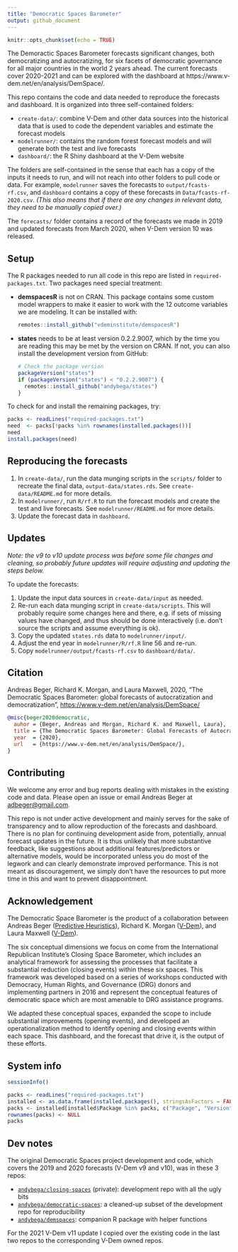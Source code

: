 ```yaml
---
title: "Democratic Spaces Barometer"
output: github_document
---
```


```r
knitr::opts_chunk$set(echo = TRUE)
```

The Demoractic Spaces Barometer forecasts significant changes, both democratizing and autocratizing, for six facets of democratic governance for all major countries in the world 2 years ahead. The current forecasts cover 2020-2021 and can be explored with the dashboard at https://www.v-dem.net/en/analysis/DemSpace/.

This repo contains the code and data needed to reproduce the forecasts and dashboard. It is organized into three self-contained folders:

- `create-data/`: combine V-Dem and other data sources into the historical data that is used to code the dependent variables and estimate the forecast models
- `modelrunner/`: contains the random forest forecast models and will generate both the test and live forecasts
- `dashboard/`: the R Shiny dashboard at the V-Dem website

The folders are self-contained in the sense that each has a copy of the inputs it needs to run, and will not reach into other folders to pull code or data. For example, `modelrunner` saves the forecasts to `output/fcasts-rf.csv`, and `dashboard` contains a copy of these forecasts in `Data/fcasts-rf-2020.csv`. *(This also means that if there are any changes in relevant data, they need to be manually copied over.)*

The `forecasts/` folder contains a record of the forecasts we made in 2019 and updated forecasts from March 2020, when V-Dem version 10 was released. 

## Setup

The R packages needed to run all code in this repo are listed in `required-packages.txt`. Two packages need special treatment:

- **demspacesR** is not on CRAN. This package contains some custom model wrappers to make it easier to work with the 12 outcome variables we are modeling. It can be installed with:
  ```r
  remotes::install_github("vdeminstitute/demspacesR")
  ```
- **states** needs to be at least version 0.2.2.9007, which by the time you are reading this may be met by the version on CRAN. If not, you can also install the development version from GitHub:
  ```r
  # Check the package version
  packageVersion("states")
  if (packageVersion("states") < "0.2.2.9007") {
    remotes::install_github("andybega/states")
  }
  ```

To check for and install the remaining packages, try:

```r
packs <- readLines("required-packages.txt")
need  <- packs[!packs %in% rownames(installed.packages())]
need
install.packages(need)
```

## Reproducing the forecasts

1. In `create-data/`, run the data munging scripts in the `scripts/` folder to recreate the final data, `output-data/states.rds`. See `create-data/README.md` for more details.
2. In `modelrunner/`, run `R/rf.R` to run the forecast models and create the test and live forecasts. See `modelrunner/README.md` for more details.
3. Update the forecast data in `dashboard`.

## Updates

*Note: the v9 to v10 update process was before some file changes and cleaning, so probably future updates will require adjusting and updating the steps below.*

To update the forecasts:

1. Update the input data sources in `create-data/input` as needed.
2. Re-run each data munging script in `create-data/scripts`. This will probably require some changes here and there, e.g. if sets of missing values have changed, and thus should be done interactively (i.e. don't source the scripts and assume everything is ok).
3. Copy the updated `states.rds` data to `modelrunner/input/`. 
4. Adjust the end year in `modelrunner/R/rf.R` line 56 and re-run.
5. Copy `modelrunner/output/fcasts-rf.csv` to `dashboard/data/`.

## Citation

Andreas Beger, Richard K. Morgan, and Laura Maxwell, 2020, “The Democratic Spaces Barometer: global forecasts of autocratization and democratization”, <https://www.v-dem.net/en/analysis/DemSpace/>

```bibtex
@misc{beger2020democratic,
  auhor = {Beger, Andreas and Morgan, Richard K. and Maxwell, Laura},
  title = {The Democratic Spaces Barometer: Global Forecasts of Autocratization and Democratization},
  year  = {2020},
  url   = {https://www.v-dem.net/en/analysis/DemSpace/},
}
```

## Contributing

We welcome any error and bug reports dealing with mistakes in the existing code and data. Please open an issue or email Andreas Beger at [adbeger@gmail.com](mailto:adbeger+demspaces@gmail.com).

This repo is not under active development and mainly serves for the sake of transparency and to allow reproduction of the forecasts and dashboard. There is no plan for continuing development aside from, potentially, annual forecast updates in the future. It is thus unlikely that more substantive feedback, like suggestions about additional features/predictors or alternative models, would be incorporated unless you do most of the legwork and can clearly demonstrate improved performance. This is not meant as discouragement, we simply don't have the resources to put more time in this and want to prevent disappointment. 

## Acknowledgement

The Democratic Space Barometer is the product of a collaboration between Andreas Beger ([Predictive Heuristics](https://www.predictiveheuristics.com)), Richard K. Morgan ([V-Dem](https://www.v-dem.net/en/)), and Laura Maxwell ([V-Dem](https://www.v-dem.net/en/)).

The six conceptual dimensions we focus on come from the International Republican Institute’s Closing Space Barometer, which includes an analytical framework for assessing the processes that facilitate a substantial reduction (closing events) within these six spaces. This framework was developed based on a series of workshops conducted with Democracy, Human Rights, and Governance (DRG) donors and implementing partners in 2016 and represent the conceptual features of democratic space which are most amenable to DRG assistance programs.

We adapted these conceptual spaces, expanded the scope to include substantial improvements (opening events), and developed an operationalization method to identify opening and closing events within each space. This dashboard, and the forecast that drive it, is the output of these efforts.

## System info

```r
sessionInfo()
```

```r
packs <- readLines("required-packages.txt")
installed <- as.data.frame(installed.packages(), stringsAsFactors = FALSE)
packs <- installed[installed$Package %in% packs, c("Package", "Version")]
rownames(packs) <- NULL
packs
```

## Dev notes

The original Democratic Spaces project development and code, which covers the 2019 and 2020 forecasts (V-Dem v9 and v10), was in these 3 repos:

- [`andybega/closing-spaces`](https://github.com/andybega/closing-spaces) (private): development repo with all the ugly bits
- [`andybega/democratic-spaces`](https://github.com/andybega/democratic-spaces): a cleaned-up subset of the development repo for reproducibility
- [`andybega/demspaces`](https://github.com/andybega/demspaces): companion R package with helper functions

For the 2021 V-Dem v11 update I copied over the existing code in the last two repos to the corresponding V-Dem owned repos. 


